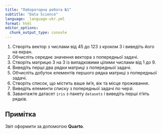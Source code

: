 ```yaml
---
title: "Лабораторна робота №1"
subtitle: "Data Science"
language: _language-ukr.yml
format: html
editor_options: 
  chunk_output_type: console
---
```


1. Створіть вектор з числами від 45 до 123 з кроком 3 і виведіть його на екран.
2. Обчисліть середнє значення вектора з попередньої задачі.
3. Створіть матрицю 3 на 3 із випадковими цілими числами від 1 до 9.
4. Виведіть перші два рядки матриці з попередньої задачі.
5. Обчисліть добуток елементів першого рядка матриці з попередньої задачі.
6. Створіть список, що містить ваше ім'я, вік та місце проживання.
7. Виведіть елементи списку з попередньої задачі по черзі.
8. Завантажте датасет `iris` з пакету `datasets` і виведіть перші п'ять рядків.

::: {.callout-tip}
## Примітка

Звіт оформити за допомогою **Quarto**.
:::